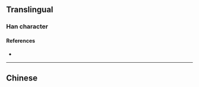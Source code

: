 {{also|堯}}
{{character info/new}}
==Translingual==
{{Han simplified forms|堯|尭|尧}}

===Han character===
{{Han char|rn=43|rad=尢|as=03|sn=6|four=|canj=JPMU}}

====References====
* {{Han ref|kx=0298.081|hdz=10552.100|uh=5C27|ud=23591}}

----

==Chinese==
{{zh-see|堯}}